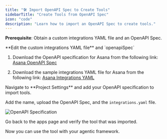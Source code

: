 ```yaml
---
title: "🛠️ Import OpenAPI Spec to Create Tools"
sidebarTitle: "Create Tools from OpenAPI Spec"
icon: "code"
description: "Learn how to import an OpenAPI Spec to create tools."
---
```


**Prerequisite**: Obtain a custom integrations YAML file and an OpenAPI Spec.


<Steps>
<Step title="Get Connected Account">
**Edit the custom integrations YAML file** and `openapiSpec`

1. Download the OpenAPI specification for Asana from the following link:
   [Asana OpenAPI Spec](https://github.com/SamparkAI/sample-openapi-spec/blob/master/Asana-OpenAPI.yaml)

2. Download the sample integrations YAML file for Asana from the following link:
   [Asana Integrations YAML](https://github.com/SamparkAI/sample-openapi-spec/blob/master/asana.yaml)


</Step>

<Step title="Add OpenAPI Spec">
Navigate to **Project Settings** and add your OpenAPI specification to import tools.

Add the name, upload the OpenAPI Spec, and the `integrations.yaml` file.

![OpenAPI Specification](/media/openapi_spec.png)
</Step>

<Step title="Verify Imported Tool">
Go back to the apps page and verify the tool that was imported.

Now you can use the tool with your agentic framework.

</Step>
</Steps>
